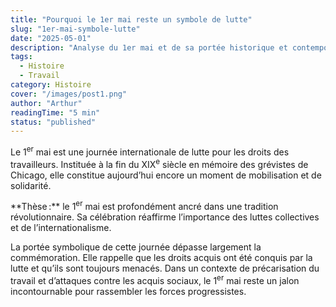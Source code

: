 ```yaml
---
title: "Pourquoi le 1er mai reste un symbole de lutte"
slug: "1er-mai-symbole-lutte"
date: "2025-05-01"
description: "Analyse du 1er mai et de sa portée historique et contemporaine."
tags:
  - Histoire
  - Travail
category: Histoire
cover: "/images/post1.png"
author: "Arthur"
readingTime: "5 min"
status: "published"
---
```



Le 1<sup>er</sup> mai est une journée internationale de lutte pour les droits des travailleurs. Instituée à la fin du XIX<sup>e</sup> siècle en mémoire des grévistes de Chicago, elle constitue aujourd’hui encore un moment de mobilisation et de solidarité.

<Callout type="thesis">
**Thèse :** le 1<sup>er</sup> mai est profondément ancré dans une tradition révolutionnaire. Sa célébration réaffirme l’importance des luttes collectives et de l’internationalisme.
</Callout>

La portée symbolique de cette journée dépasse largement la commémoration. Elle rappelle que les droits acquis ont été conquis par la lutte et qu’ils sont toujours menacés. Dans un contexte de précarisation du travail et d’attaques contre les acquis sociaux, le 1<sup>er</sup> mai reste un jalon incontournable pour rassembler les forces progressistes.

[^1]: Note de bas de page expliquant l'origine historique du 1<sup>er</sup> mai.